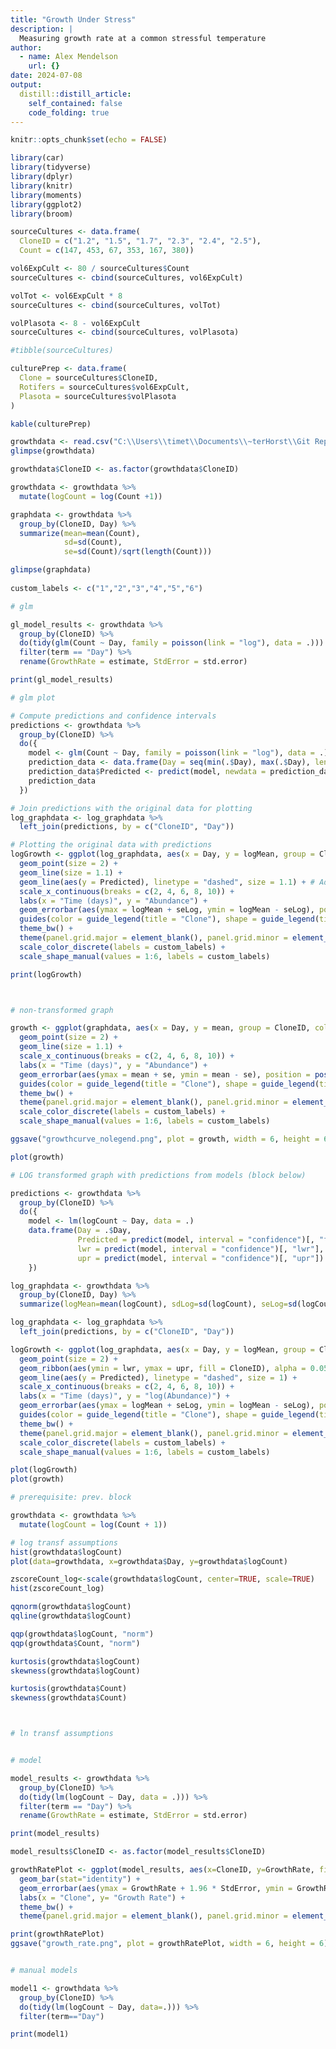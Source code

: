 ```yaml
---
title: "Growth Under Stress"
description: |
  Measuring growth rate at a common stressful temperature
author:
  - name: Alex Mendelson
    url: {}
date: 2024-07-08
output:
  distill::distill_article:
    self_contained: false
    code_folding: true
---
```



```r
knitr::opts_chunk$set(echo = FALSE)

library(car)
library(tidyverse)
library(dplyr)
library(knitr)
library(moments)
library(ggplot2)
library(broom)
```

```r
sourceCultures <- data.frame(
  CloneID = c("1.2", "1.5", "1.7", "2.3", "2.4", "2.5"),
  Count = c(147, 453, 67, 353, 167, 380))

vol6ExpCult <- 80 / sourceCultures$Count
sourceCultures <- cbind(sourceCultures, vol6ExpCult)

volTot <- vol6ExpCult * 8
sourceCultures <- cbind(sourceCultures, volTot)

volPlasota <- 8 - vol6ExpCult
sourceCultures <- cbind(sourceCultures, volPlasota)

#tibble(sourceCultures)

culturePrep <- data.frame(
  Clone = sourceCultures$CloneID,
  Rotifers = sourceCultures$vol6ExpCult,
  Plasota = sourceCultures$volPlasota
)

kable(culturePrep)

```

```r

growthdata <- read.csv("C:\\Users\\timet\\Documents\\~terHorst\\Git Repositories\\blog\\data\\35-24growthRate.csv")
glimpse(growthdata)

growthdata$CloneID <- as.factor(growthdata$CloneID)

growthdata <- growthdata %>%
  mutate(logCount = log(Count +1))

graphdata <- growthdata %>%
  group_by(CloneID, Day) %>%
  summarize(mean=mean(Count), 
            sd=sd(Count), 
            se=sd(Count)/sqrt(length(Count)))

glimpse(graphdata)
  
custom_labels <- c("1","2","3","4","5","6")

# glm

gl_model_results <- growthdata %>%
  group_by(CloneID) %>%
  do(tidy(glm(Count ~ Day, family = poisson(link = "log"), data = .))) %>%
  filter(term == "Day") %>%
  rename(GrowthRate = estimate, StdError = std.error)

print(gl_model_results)

# glm plot

# Compute predictions and confidence intervals
predictions <- growthdata %>%
  group_by(CloneID) %>%
  do({
    model <- glm(Count ~ Day, family = poisson(link = "log"), data = .)
    prediction_data <- data.frame(Day = seq(min(.$Day), max(.$Day), length.out = 100))
    prediction_data$Predicted <- predict(model, newdata = prediction_data, type = "response")
    prediction_data
  })

# Join predictions with the original data for plotting
log_graphdata <- log_graphdata %>%
  left_join(predictions, by = c("CloneID", "Day"))

# Plotting the original data with predictions
logGrowth <- ggplot(log_graphdata, aes(x = Day, y = logMean, group = CloneID, color = CloneID, shape = CloneID)) +
  geom_point(size = 2) +
  geom_line(size = 1.1) +
  geom_line(aes(y = Predicted), linetype = "dashed", size = 1.1) + # Add predictions as dashed lines
  scale_x_continuous(breaks = c(2, 4, 6, 8, 10)) +
  labs(x = "Time (days)", y = "Abundance") +
  geom_errorbar(aes(ymax = logMean + seLog, ymin = logMean - seLog), position = position_dodge(0.1), size = 0.6, width = 1) +
  guides(color = guide_legend(title = "Clone"), shape = guide_legend(title = "Clone")) +
  theme_bw() +
  theme(panel.grid.major = element_blank(), panel.grid.minor = element_blank(), legend.position = "none", axis.text = element_text(size = 12)) +
  scale_color_discrete(labels = custom_labels) +
  scale_shape_manual(values = 1:6, labels = custom_labels)

print(logGrowth)



# non-transformed graph

growth <- ggplot(graphdata, aes(x = Day, y = mean, group = CloneID, color = CloneID, shape = CloneID)) +
  geom_point(size = 2) +
  geom_line(size = 1.1) +
  scale_x_continuous(breaks = c(2, 4, 6, 8, 10)) +
  labs(x = "Time (days)", y = "Abundance") +
  geom_errorbar(aes(ymax = mean + se, ymin = mean - se), position = position_dodge(0.1), size = 0.6, width = 1) +
  guides(color = guide_legend(title = "Clone"), shape = guide_legend(title = "Clone")) +
  theme_bw() +
  theme(panel.grid.major = element_blank(), panel.grid.minor = element_blank(), legend.position = "none", axis.text = element_text(size = 12)) +
  scale_color_discrete(labels = custom_labels) +
  scale_shape_manual(values = 1:6, labels = custom_labels)

ggsave("growthcurve_nolegend.png", plot = growth, width = 6, height = 6)

plot(growth)

# LOG transformed graph with predictions from models (block below)

predictions <- growthdata %>%
  group_by(CloneID) %>%
  do({
    model <- lm(logCount ~ Day, data = .)
    data.frame(Day = .$Day,
               Predicted = predict(model, interval = "confidence")[, "fit"],
               lwr = predict(model, interval = "confidence")[, "lwr"],
               upr = predict(model, interval = "confidence")[, "upr"])
    })

log_graphdata <- growthdata %>%
  group_by(CloneID, Day) %>%
  summarize(logMean=mean(logCount), sdLog=sd(logCount), seLog=sd(logCount)/sqrt(length(logCount)))

log_graphdata <- log_graphdata %>%
  left_join(predictions, by = c("CloneID", "Day"))

logGrowth <- ggplot(log_graphdata, aes(x = Day, y = logMean, group = CloneID, color = CloneID)) +
  geom_point(size = 2) +
  geom_ribbon(aes(ymin = lwr, ymax = upr, fill = CloneID), alpha = 0.05, size=0.6) +
  geom_line(aes(y = Predicted), linetype = "dashed", size = 1) + 
  scale_x_continuous(breaks = c(2, 4, 6, 8, 10)) +
  labs(x = "Time (days)", y = "log(Abundance)") +
  geom_errorbar(aes(ymax = logMean + seLog, ymin = logMean - seLog), position = position_dodge(0.1), size = 0.6, width = 1) +
  guides(color = guide_legend(title = "Clone"), shape = guide_legend(title = "Clone")) +
  theme_bw() +
  theme(panel.grid.major = element_blank(), panel.grid.minor = element_blank(), axis.text = element_text(size = 12)) +
  scale_color_discrete(labels = custom_labels) +
  scale_shape_manual(values = 1:6, labels = custom_labels)

plot(logGrowth)
plot(growth)

```

```r
# prerequisite: prev. block

growthdata <- growthdata %>%
  mutate(logCount = log(Count + 1))

# log transf assumptions
hist(growthdata$logCount)
plot(data=growthdata, x=growthdata$Day, y=growthdata$logCount)

zscoreCount_log<-scale(growthdata$logCount, center=TRUE, scale=TRUE) 
hist(zscoreCount_log)

qqnorm(growthdata$logCount)
qqline(growthdata$logCount)

qqp(growthdata$logCount, "norm")
qqp(growthdata$Count, "norm")

kurtosis(growthdata$logCount)
skewness(growthdata$logCount)

kurtosis(growthdata$Count)
skewness(growthdata$Count)



# ln transf assumptions


# model

model_results <- growthdata %>%
  group_by(CloneID) %>%
  do(tidy(lm(logCount ~ Day, data = .))) %>%
  filter(term == "Day") %>%
  rename(GrowthRate = estimate, StdError = std.error)

print(model_results)

model_results$CloneID <- as.factor(model_results$CloneID)

growthRatePlot <- ggplot(model_results, aes(x=CloneID, y=GrowthRate, fill=CloneID, color=CloneID)) +
  geom_bar(stat="identity") +
  geom_errorbar(aes(ymax = GrowthRate + 1.96 * StdError, ymin = GrowthRate - 1.96 * StdError), position = position_dodge(0.1), size = 0.6, width = .5, color="black") +
  labs(x = "Clone", y= "Growth Rate") +
  theme_bw() +
  theme(panel.grid.major = element_blank(), panel.grid.minor = element_blank(), legend.position = "none", axis.text = element_text(size = 12))

print(growthRatePlot)
ggsave("growth_rate.png", plot = growthRatePlot, width = 6, height = 6)


# manual models

model1 <- growthdata %>%
  group_by(CloneID) %>%
  do(tidy(lm(logCount ~ Day, data=.))) %>%
  filter(term=="Day")

print(model1)

```
